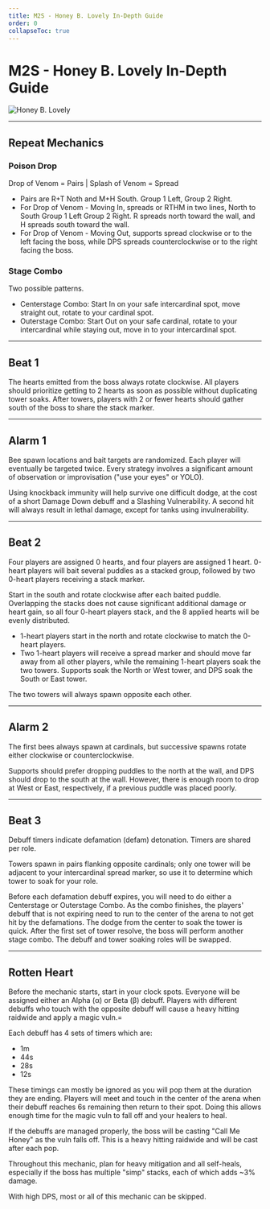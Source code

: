 ```yaml
---
title: M2S - Honey B. Lovely In-Depth Guide
order: 0
collapseToc: true
---
```


# M2S - Honey B. Lovely In-Depth Guide

![Honey B. Lovely](/images/thumbnails/savage/m2s.png)

---

## Repeat Mechanics

### Poison Drop

Drop of Venom = Pairs | Splash of Venom = Spread
- Pairs are R+T Noth and M+H South. Group 1 Left, Group 2 Right.
- For Drop of Venom - Moving In, spreads or RTHM in two lines, North to South Group 1 Left Group 2 Right. R spreads north toward the wall, and H spreads south toward the wall.
- For Drop of Venom - Moving Out, supports spread clockwise or to the left facing the boss, while DPS spreads counterclockwise or to the right facing the boss.

### Stage Combo

Two possible patterns.
- Centerstage Combo: Start In on your safe intercardinal spot, move straight out, rotate to your cardinal spot.
- Outerstage Combo: Start Out on your safe cardinal, rotate to your intercardinal while staying out, move in to your intercardinal spot.

***

## Beat 1

The hearts emitted from the boss always rotate clockwise.
All players should prioritize getting to 2 hearts as soon as possible without duplicating tower soaks. 
After towers, players with 2 or fewer hearts should gather south of the boss to share the stack marker.

***

## Alarm 1

Bee spawn locations and bait targets are randomized. Each player will eventually be targeted twice. 
Every strategy involves a significant amount of observation or improvisation ("use your eyes" or YOLO). 

Using knockback immunity will help survive one difficult dodge, at the cost of a short Damage Down debuff and a Slashing Vulnerability. 
A second hit will always result in lethal damage, except for tanks using invulnerability.

***

## Beat 2

Four players are assigned 0 hearts, and four players are assigned 1 heart.
0-heart players will bait several puddles as a stacked group, followed by two 0-heart players receiving a stack marker. 

Start in the south and rotate clockwise after each baited puddle. 
Overlapping the stacks does not cause significant additional damage or heart gain, so all four 0-heart players stack, and the 8 applied hearts will be evenly distributed.

* 1-heart players start in the north and rotate clockwise to match the 0-heart players.
* Two 1-heart players will receive a spread marker and should move far away from all other players,
while the remaining 1-heart players soak the two towers. Supports soak the North or West tower, and DPS soak the South or East tower.

The two towers will always spawn opposite each other.

***

## Alarm 2

The first bees always spawn at cardinals, but successive spawns rotate either clockwise or counterclockwise. 

Supports should prefer dropping puddles to the north at the wall, and DPS should drop to the south at the wall.
However, there is enough room to drop at West or East, respectively, if a previous puddle was placed poorly.

***

## Beat 3

Debuff timers indicate defamation (defam) detonation. Timers are shared per role.

Towers spawn in pairs flanking opposite cardinals; only one tower will be adjacent to your intercardinal spread marker, so use it to determine which tower to soak for your role.

Before each defamation debuff expires, you will need to do either a Centerstage or Outerstage Combo.
As the combo finishes, the players' debuff that is not expiring need to run to the center of the arena to not get hit by the defamations.
The dodge from the center to soak the tower is quick.
After the first set of tower resolve, the boss will perform another stage combo. 
The debuff and tower soaking roles will be swapped.

***

## Rotten Heart

Before the mechanic starts, start in your clock spots. Everyone will be assigned either an Alpha (α) or Beta (β) debuff. 
Players with different debuffs who touch with the opposite debuff will cause a heavy hitting raidwide and apply a magic vuln.=

Each debuff has 4 sets of timers which are:
- 1m
- 44s
- 28s
- 12s

These timings can mostly be ignored as you will pop them at the duration they are ending.
Players will meet and touch in the center of the arena when their debuff reaches 6s remaining then return to their spot.
Doing this allows enough time for the magic vuln to fall off and your healers to heal.

If the debuffs are managed properly, the boss will be casting "Call Me Honey" as the vuln falls off.
This is a heavy hitting raidwide and will be cast after each pop.

Throughout this mechanic, plan for heavy mitigation and all self-heals,
especially if the boss has multiple "simp" stacks, each of which adds ~3% damage.

With high DPS, most or all of this mechanic can be skipped.
